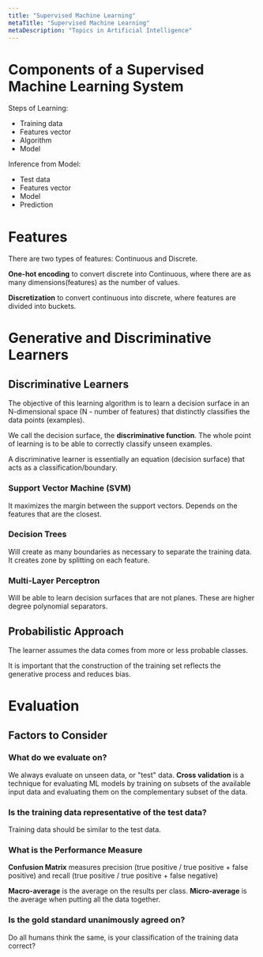 ```yaml
---
title: "Supervised Machine Learning"
metaTitle: "Supervised Machine Learning"
metaDescription: "Topics in Artificial Intelligence"
---
```


# Components of a Supervised Machine Learning System

Steps of Learning:
- Training data
- Features vector
- Algorithm
- Model

Inference from Model:
- Test data
- Features vector
- Model
- Prediction

# Features

There are two types of features: Continuous and Discrete. 

**One-hot encoding** to convert discrete into Continuous, where there are as many dimensions(features) as the number of values.

**Discretization** to convert continuous into discrete, where features are divided into buckets.

# Generative and Discriminative Learners

## Discriminative Learners

The objective of this learning algorithm is to learn a decision surface in an N-dimensional space (N - number of features) that distinctly classifies the data points (examples).

We call the decision surface, the **discriminative function**. The whole point of learning is to be able to correctly classify unseen examples.

A discriminative learner is essentially an equation (decision surface) that acts as a classification/boundary. 

### Support Vector Machine (SVM)

It maximizes the margin between the support vectors. Depends on the features that are the closest.

### Decision Trees

Will create as many boundaries as necessary to separate the training data. It creates zone by splitting on each feature.

### Multi-Layer Perceptron

Will be able to learn decision surfaces that are not planes. These are higher degree polynomial separators.

## Probabilistic Approach

The learner assumes the data comes from more or less probable classes.

It is important that the construction of the training set reflects the generative process and reduces bias.

# Evaluation

## Factors to Consider

### What do we evaluate on?

We always evaluate on unseen data, or "test" data. **Cross validation** is a technique for evaluating ML models by training on subsets of the available input data and evaluating them on the complementary subset of the data.

### Is the training data representative of the test data?

Training data should be similar to the test data.

### What is the Performance Measure

**Confusion Matrix** measures precision (true positive / true positive + false positive) and recall (true positive / true positive + false negative)

**Macro-average** is the average on the results per class. **Micro-average** is the average when putting all the data together.

### Is the gold standard unanimously agreed on?

Do all humans think the same, is your classification of the training data correct?